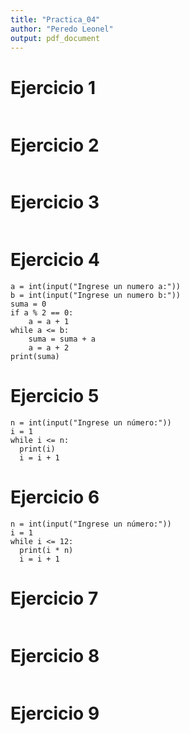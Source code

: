 ```yaml
---
title: "Practica_04"
author: "Peredo Leonel"
output: pdf_document
---
```


# Ejercicio 1

```

```

# Ejercicio 2

```

```

# Ejercicio 3

```

```
# Ejercicio 4

```
a = int(input("Ingrese un numero a:"))
b = int(input("Ingrese un numero b:"))
suma = 0
if a % 2 == 0:
    a = a + 1
while a <= b:
    suma = suma + a
    a = a + 2
print(suma)
```

# Ejercicio 5

```
n = int(input("Ingrese un número:"))
i = 1
while i <= n:
  print(i)
  i = i + 1
```

# Ejercicio 6

```
n = int(input("Ingrese un número:"))
i = 1
while i <= 12:
  print(i * n)
  i = i + 1
```

# Ejercicio 7

```

```

# Ejercicio 8

```

```

# Ejercicio 9

```

```